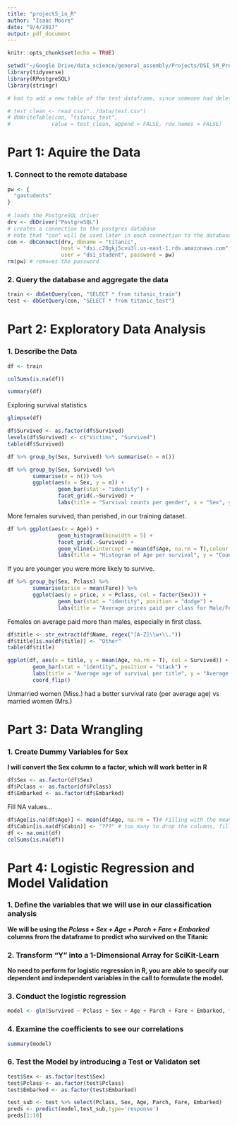 ```yaml
---
title: "project5_in_R"
author: "Isaac Moore"
date: "9/4/2017"
output: pdf_document
---
```


```r
knitr::opts_chunk$set(echo = TRUE)
```

```r
setwd("~/Google Drive/data_science/general_assembly/Projects/DSI_SM_Project5/r")
library(tidyverse)
library(RPostgreSQL)
library(stringr)
```

```r
# had to add a new table of the test dataframe, since someone had deleted it table form the database.

# test_clean <- read_csv("../data/test.csv")
# dbWriteTable(con, "titanic_test",
#             value = test_clean, append = FALSE, row.names = FALSE)
```

# Part 1: Aquire the Data
### 1. Connect to the remote database
```r
pw <- {
  "gastudents"
}
 
# loads the PostgreSQL driver
drv <- dbDriver("PostgreSQL")
# creates a connection to the postgres database
# note that "con" will be used later in each connection to the database
con <- dbConnect(drv, dbname = "titanic",
                 host = "dsi.c20gkj5cvu3l.us-east-1.rds.amazonaws.com", port = 5432,
                 user = "dsi_student", password = pw)
rm(pw) # removes the password
```

### 2. Query the database and aggregate the data
```r
train <- dbGetQuery(con, "SELECT * from titanic_train")
test <- dbGetQuery(con, "SELECT * from titanic_test")
```

# Part 2: Exploratory Data Analysis
### 1. Describe the Data
```r
df <- train
```

```r
colSums(is.na(df))
```

```r
summary(df)
```
Exploring survival statistics
```r
glimpse(df)
```

```r
df$Survived <- as.factor(df$Survived)
levels(df$Survived) <- c("Victims", "Survived")
table(df$Survived)
```

```r
df %>% group_by(Sex, Survived) %>% summarise(n = n())
```

```r
df %>% group_by(Sex, Survived) %>% 
        summarise(n = n()) %>%
        ggplot(aes(x = Sex, y = n)) + 
                geom_bar(stat = "identity") + 
                facet_grid(.~Survived) + 
                labs(title = "Survival counts per gender", x = "Sex", y = "Count")
```
More females survived, than perished, in our training dataset. 


```r
df %>% ggplot(aes(x = Age)) + 
                geom_histogram(binwidth = 5) + 
                facet_grid(.~Survived) + 
                geom_vline(xintercept = mean(df$Age, na.rm = T),colour = "red", show.legend = TRUE) + 
                labs(title = "Histogram of Age per survival", y = "Count", x = "Age")
```
If you are younger you were more likely to survive.

```r
df %>% group_by(Sex, Pclass) %>% 
        summarise(price = mean(Fare)) %>%
        ggplot(aes(y = price, x = Pclass, col = factor(Sex))) +
                geom_bar(stat = "identity", position = "dodge") + 
                labs(title = "Average prices paid per class for Male/Female", x = "Passenger Class", y = "Average Ticket Price", color = "Sex")
```
Females on average paid more than males, especially in first class.

```r
df$title <- str_extract(df$Name, regex("[A-Z]\\w+\\."))
df$title[is.na(df$title)] <- "Other"
table(df$title)
```

```r
ggplot(df, aes(x = title, y = mean(Age, na.rm = T), col = Survived)) + 
        geom_bar(stat = "identity", position = "stack") + 
        labs(title = "Average age of survival per title", y = "Average Age", x = "Title") + 
        coord_flip()
```
Unmarried women (Miss.) had a better survival rate (per average age) vs married women (Mrs.)

# Part 3: Data Wrangling
### 1. Create Dummy Variables for Sex
**I will convert the Sex column to a factor, which will work better in R ** 
```r
df$Sex <- as.factor(df$Sex)
df$Pclass <- as.factor(df$Pclass)
df$Embarked <- as.factor(df$Embarked)
```

Fill NA values...
```r
df$Age[is.na(df$Age)] <- mean(df$Age, na.rm = T)# Filling with the mean Age
df$Cabin[is.na(df$Cabin)] <- "???" # too many to drop the columns, filling with '???'
df <- na.omit(df)
colSums(is.na(df))
```



# Part 4: Logistic Regression and Model Validation
### 1. Define the variables that we will use in our classification analysis  
**We will be using the *Pclass + Sex + Age + Parch + Fare + Embarked* columns from the dataframe to predict who survived on the Titanic**  

### 2. Transform "Y" into a 1-Dimensional Array for SciKit-Learn  
**No need to perform for logistic regression in R, you are able to specify our dependent and independent variables in the call to formulate the model.**  

### 3. Conduct the logistic regression  
```r
model <- glm(Survived ~ Pclass + Sex + Age + Parch + Fare + Embarked, family=binomial(link='logit'), data=df)
```
### 4. Examine the coefficients to see our correlations
```r
summary(model)
```
### 6. Test the Model by introducing a Test or Validaton set
```r
test$Sex <- as.factor(test$Sex)
test$Pclass <- as.factor(test$Pclass)
test$Embarked <- as.factor(test$Embarked)
```


```r
test_sub <- test %>% select(Pclass, Sex, Age, Parch, Fare, Embarked)
preds <- predict(model,test_sub,type='response')
preds[1:10]
```



